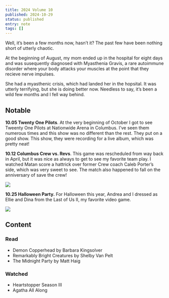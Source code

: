 ```yaml
---
title: 2024 Volume 10
published: 2024-10-29
status: published
entry: note
tags: []
---
```

Well, it’s been a few months now, hasn’t it? The past few have been nothing short of utterly chaotic.

At the beginning of August, my mom ended up in the hospital for eight days and was susequently diagnosed with Myasthenia Gravis, a rare autoimmune disorder where your body attacks your muscles at the point that they recieve nerve impulses.

She had a myasthenic crisis, which had landed her in the hopsital. It was utterly terrifying, but she is doing better now. Needless to say, it’s been a wild few months and I fell way behind.

## Notable

**10.05 Twenty One Pilots**. At the very beginning of October I got to see Tweenty One Pilots at Nationwide Arena in Columbus. I’ve seen them numerous times and this show was no different than the rest. They put on a good show. This show, they were recording for a live album, which was pretty neat!

**10.12 Columbus Crew vs. Revs**. This game was rescheduled from way back in April, but it was nice as always to get to see my favorite team play. I watched Matan score a hattrick over former Crew coach Caleb Porter’s side, which was very sweet to see. The match also happened to fall on the anniversary of save the crew!

![](/images/posts/october-2024-rewind/save-the-crew.jpeg)

**10.25 Halloween Party.** For Halloween this year, Andrea and I dressed as Ellie and Dina from the Last of Us II, my favorite video game.

![](/images/posts/october-2024-rewind/last-of-us.jpeg)

## Content

### Read

* Demon Copperhead by Barbara Kingsolver
* Remarkably Bright Creatures by Shelby Van Pelt
* The Midnight Party by Matt Haig

### Watched

* Heartstopper Season III
* Agatha All Along
